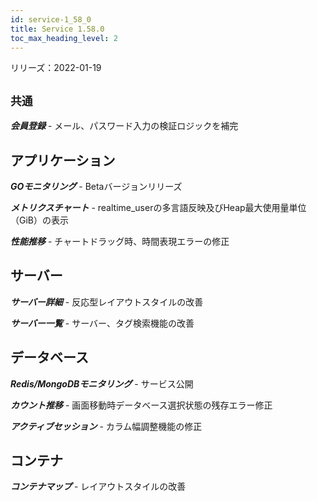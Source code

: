 ```yaml
---
id: service-1_58_0
title: Service 1.58.0
toc_max_heading_level: 2
---
```



リリーズ：2022-01-19

## `共通`

**_会員登録_** - メール、パスワード入力の検証ロジックを補完

## アプリケーション

**_GOモニタリング_** - Betaバージョンリリーズ

**_メトリクスチャート_** - realtime_userの多言語反映及びHeap最大使用量単位（GiB）の表示

**_性能推移_** - チャートドラッグ時、時間表現エラーの修正

## サーバー

**_サーバー詳細_** - 反応型レイアウトスタイルの改善

**_サーバー一覧_** - サーバー、タグ検索機能の改善

## データベース

**_Redis/MongoDBモニタリング_** - サービス公開

**_カウント推移_** - 画面移動時データベース選択状態の残存エラー修正

**_アクティブセッション_** - カラム幅調整機能の修正

## コンテナ

**_コンテナマップ_** - レイアウトスタイルの改善
